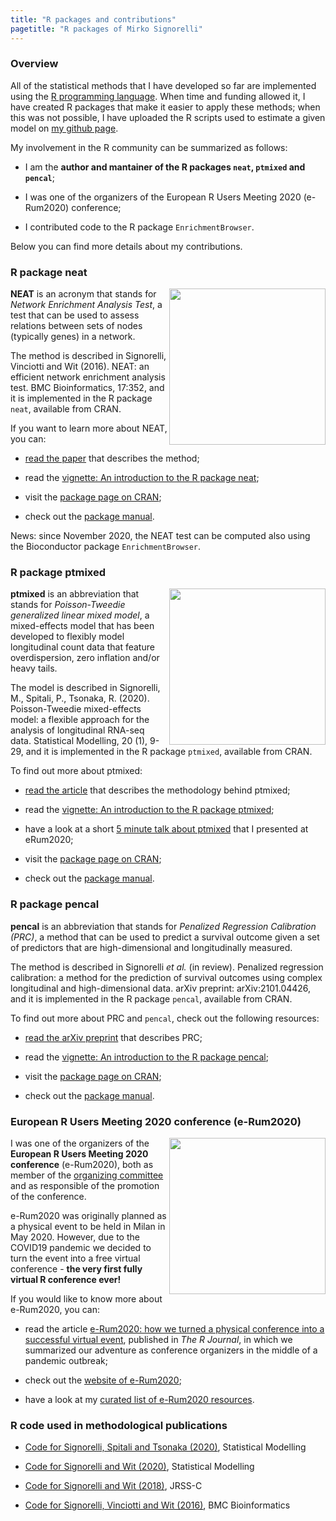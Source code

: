 ---
title: "R packages and contributions"
pagetitle: "R packages of Mirko Signorelli"
---

### Overview

All of the statistical methods that I have developed so far are implemented using the [R programming language](https://www.r-project.org/). When time and funding allowed it, I have created R packages that make it easier to apply these methods; when this was not possible, I have uploaded the R scripts used to estimate a given model on [my github page](https://github.com/mirkosignorelli).

My involvement in the R community can be summarized as follows:

* I am the **author and mantainer of the R packages `neat`, `ptmixed` and `pencal`**;

* I was one of the organizers of the European R Users Meeting 2020 (e-Rum2020) conference;

* I contributed code to the R package `EnrichmentBrowser`.

Below you can find more details about my contributions.

### R package neat

<img src="https://user-images.githubusercontent.com/20061736/81393545-d662c680-9120-11ea-9963-a737f963bd8d.png" align="right" alt="" width="250" />

**NEAT** is an acronym that stands for *Network Enrichment Analysis Test*, a test that can be used to assess relations between sets of nodes (typically genes) in a network.

The method is described in Signorelli, Vinciotti and Wit (2016). NEAT: an efficient network enrichment analysis test. BMC Bioinformatics, 17:352, and it is implemented in the R package `neat`, available from CRAN.

If you want to learn more about NEAT, you can:

* [read the paper](https://bmcbioinformatics.biomedcentral.com/articles/10.1186/s12859-016-1203-6) that describes the method;

* read the [vignette: An introduction to the R package neat](https://cran.r-project.org/web/packages/neat/vignettes/neat.html);

* visit the [package page on CRAN](https://cran.r-project.org/web/packages/neat/);

* check out the [package manual](https://cran.r-project.org/web/packages/neat/neat.pdf).

News: since November 2020, the NEAT test can be computed also using the Bioconductor package `EnrichmentBrowser`.

### R package ptmixed

<img src="https://user-images.githubusercontent.com/20061736/84284787-f3821f00-ab3c-11ea-85a7-220982ce518c.png" align="right" alt="" width="250" />

**ptmixed** is an abbreviation that stands for *Poisson-Tweedie generalized linear mixed model*, a mixed-effects model that has been developed to flexibly model longitudinal count data that feature overdispersion, zero inflation and/or heavy tails. 

The model is described in Signorelli, M., Spitali, P., Tsonaka, R. (2020). Poisson-Tweedie mixed-effects model: a flexible approach for the analysis of longitudinal RNA-seq data. Statistical Modelling, 20 (1), 9-29, and it is implemented in the R package `ptmixed`, available from CRAN.

To find out more about ptmixed:

* [read the article](https://journals.sagepub.com/doi/10.1177/1471082X20936017) that describes the methodology behind ptmixed;

* read the [vignette: An introduction to the R package ptmixed](https://cran.r-project.org/web/packages/ptmixed/vignettes/Overview_functionalities_ptmixed.html);

* have a look at a short [5 minute talk about ptmixed](https://www.youtube.com/watch?v=79lUgThZ4HE&t=738s) that I presented at eRum2020;

* visit the [package page on CRAN](https://cran.r-project.org/web/packages/ptmixed);

* check out the [package manual](https://cran.r-project.org/web/packages/ptmixed/ptmixed.pdf).

### R package pencal

**pencal** is an abbreviation that stands for *Penalized Regression Calibration (PRC)*, a method that can be used to predict a survival outcome given a set of predictors that are high-dimensional and longitudinally measured.

The method is described in Signorelli *et al.* (in review). Penalized regression calibration: a method for the prediction of survival outcomes using complex longitudinal and high-dimensional data. arXiv preprint: arXiv:2101.04426, and it is implemented in the R package `pencal`, available from CRAN.

To find out more about PRC and `pencal`, check out the following resources:

* [read the arXiv preprint](https://arxiv.org/abs/2101.04426) that describes PRC;

* read the [vignette: An introduction to the R package pencal](https://cran.r-project.org/web/packages/pencal/vignettes/pencal-vignette.html);

* visit the [package page on CRAN](https://cran.r-project.org/web/packages/pencal);

* check out the [package manual](https://cran.r-project.org/web/packages/pencal/pencal.pdf).

### European R Users Meeting 2020 conference (e-Rum2020)

<img src="https://user-images.githubusercontent.com/20061736/84913063-626df380-b0ba-11ea-8781-dbff9962e2c0.png" align="right" alt="" width="250" />

I was one of the organizers of the **European R Users Meeting 2020 conference** (e-Rum2020), both as member of the [organizing committee](https://2020.erum.io/about/organizers) and as responsible of the promotion of the conference. 

e-Rum2020 was originally planned as a physical event to be held in Milan in May 2020. However, due to the COVID19 pandemic we decided to turn the event into a free virtual conference - **the very first fully virtual R conference ever!**

If you would like to know more about e-Rum2020, you can:

* read the article [e-Rum2020: how we turned a physical conference into a successful virtual event](https://journal.r-project.org/archive/2020-2/erum.pdf), published in *The R Journal*, in which we summarized our adventure as conference organizers in the middle of a pandemic outbreak;

* check out the [website of e-Rum2020](https://2020.erum.io/);

* have a look at my [curated list of e-Rum2020 resources](https://github.com/mirkosignorelli/erum2020).

### R code used in methodological publications

* [Code for Signorelli, Spitali and Tsonaka (2020)](https://github.com/mirkosignorelli/ptmixed), Statistical Modelling

* [Code for Signorelli and Wit (2020)](https://github.com/mirkosignorelli/clustering-populations-of-networks), Statistical Modelling

* [Code for Signorelli and Wit (2018)](https://github.com/mirkosignorelli/penalized-blockmodels), JRSS-C

* [Code for Signorelli, Vinciotti and Wit (2016)](https://github.com/mirkosignorelli/neat), BMC Bioinformatics
